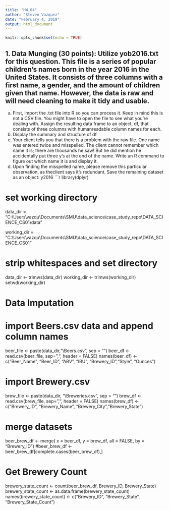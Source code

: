 ```yaml
---
title: "HW_04"
author: "Steven Vazquez"
date: "February 4, 2019"
output: html_document
---
```


```r
knitr::opts_chunk$set(echo = TRUE)
```
## 1. Data Munging (30 points): Utilize yob2016.txt for this question. This file is a series of popular children's names born in the year 2016 in the United States. It consists of three columns with a first name, a gender, and the amount of children given that name. However, the data is raw and will need cleaning to make it tidy and usable.
  a. First, import the .txt file into R so you can process it. Keep in mind this is not a CSV file. You might have to open the file to see what you're dealing with. Assign the resulting data frame to an object, df, that consists of three columns with humanreadable column names for each.
b. Display the summary and structure of df
c. Your client tells you that there is a problem with the raw file. One name was entered twice and misspelled. The client cannot remember which name it is; there are thousands he saw! But he did mention he accidentally put three y's at the end of the name. Write an R command to figure out which name it is and display it.
d. Upon finding the misspelled name, please remove this particular observation, as theclient says it's redundant. Save the remaining dataset as an object: y2016 
```r
library(dplyr)

# set working directory
data_dir = "C:\\Users\\vazqu\\Documents\\SMU\\data_science\\case_study_repo\\DATA_SCIENCE_CS01\\data"

working_dir = "C:\\Users\\vazqu\\Documents\\SMU\\data_science\\case_study_repo\\DATA_SCIENCE_CS01"

# strip whitespaces and set directory
data_dir <- trimws(data_dir)
working_dir <- trimws(working_dir)
setwd(working_dir)

###################
# Data Imputation
###################
# import Beers.csv data and append column names
beer_file <- paste(data_dir,"\\Beers.csv", sep = "")
beer_df <- read.csv(beer_file, sep=",", header = FALSE)
names(beer_df) <- c("Beer_Name", "Beer_ID", "ABV", "IBU", "Brewery_ID","Style", "Ounces")

# import Brewery.csv
brew_file <- paste(data_dir, "\\Breweries.csv", sep = "")
brew_df <- read.csv(brew_file, sep=",", header = FALSE)
names(brew_df) <- c("Brewery_ID", "Brewery_Name", "Brewery_City","Brewery_State")

# merge datasets
beer_brew_df <- merge( x = beer_df, y = brew_df, all = FALSE, by = "Brewery_ID")
#beer_brew_df <- beer_brew_df[complete.cases(beer_brew_df),]

# Get Brewery Count
brewery_state_count <- count(beer_brew_df, Brewery_ID, Brewery_State)
brewery_state_count <- as.data.frame(brewery_state_count)
names(brewery_state_count) <- c("Brewery_ID", "Brewery_State", "Brewery_State_Count")

